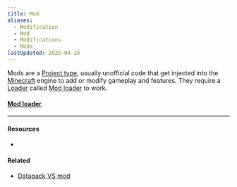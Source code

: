 ```yaml
---
title: Mod
aliases:
  - Modification
  - Mod
  - Modifications
  - Mods
lastUpdated: 2025-04-26
---
```



Mods are a [Project type](/projecttype), usually unofficial code that get injected into the [Minecraft](/minecraft) engine to add or modify gameplay and features. They require a [Loader](/modloader) called [Mod loader](/modloader) to work.

#### [Mod loader](/modloader)

---

#### Resources

- <Wiki src="https://minecraft.wiki/w/Mod" />

#### Related

- [Datapack VS mod](/datapackvsmod)